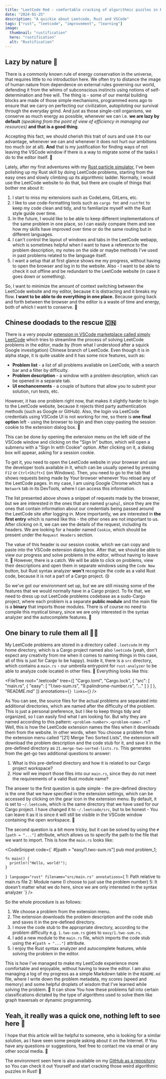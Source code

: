 ```yaml
---
title: "LeetCode Red - comfortable cracking of algorithmic puzzles in Rust"
date: "2024-01-25"
description: "A quickie about Leetcode, Rust and VSCode"
tags: ["rust", "leetcode", "improvement", "learning"]
image:
  thumbnail: "rustification"
  hero: "rustification"
  alt: "Rustification"
---
```


## Lazy by nature 🦥

There is a commonly known rule of energy conservation in the universe, that requires little to no introduction here.
We often try to distance the image of human nature from dependence on external rules governing our world,
defending it from the whims of subconscious instincts using notions of self-determination and free will.
The thing is - some of our mental building blocks are made of those simple mechanisms, programmed eons ago
to ensure that we carry on perfecting our civilization, autopiloting our survival through the everyday grind.
And just as those single-cell organisms, we conserve as much energy as possible, whenever we can i.e. **we are lazy
by default** *(speaking from the point of view of efficiency in managing our resources)* **and that is a good thing**.

Accepting this fact, we should cherish this trait of ours and use it to our advantage, whenever we can and whenever
it does not hurt our ambitions too much (or at all). **And** that is my justification for finding ways of not leaving
the VSCode window if there is a way to migrate some of the tasks I do to the editor itself. 🤷

Lately, after my first adventures with my [Rust particle simulator],
I've been polishing up my Rust skill by doing LeetCode problems, starting from the easy ones and slowly climbing
up its algorithmic ladder. Normally, I would use the LeetCode website to do that, but there are couple of things that
bother me about it:

1. I start to miss my extensions such as CodeLens, GitLens, etc.
2. I like to use code-formatting tools such as `cargo fmt` and `rustfmt` to keep my code clean and tidy, and
   to familiarize myself with the Rust style guide over time.
3. In the future, I would like to be able to keep different implementations of the same problem in one place, so I can
   easily compare them and see how my skills have improved over time or do the same routing but in different languages.
4. I can't control the layout of windows and tabs in the LeetCode webapp, which is sometimes helpful when I want to
   have a reference to the problem description, my notes on the side or maybe methods I've used in past problems
   related to the language itself.
5. I want a setup that at first glance shows me my progress, without having to open the browser and log in to the
   website. Also - I want to be able to check it out offline and be redundant to the LeetCode website (in case it
    goes down or something).

So, I want to minimize the amount of context switching between the LeetCode website and my editor, because it is
distracting and it breaks my flow. **I want to be able to do everything in one place.** Because going back and forth
between the browser and the editor is a waste of time and energy, both of which I want to conserve. 🔌

## Chinese doodads to the rescue 🇨🇳

There is a very popular [extension in VSCode marketplace called simply LeetCode] which tries to streamline the process
of solving LeetCode problems in the editor, made by (from what I understood after a squick Google investigation)
Chinese branch of LeetCode. Even though it is in alpha stage, it is quite usable and it has some nice features, such as:

- **Problem list** - a list of all problems available on LeetCode, with a search bar and a filter by difficulty.
- **Problem description** - a window with a problem description, which can be opened in a separate tab.
- **UI enchancements** - a couple of buttons that allow you to submit your solution, run tests, etc.

<CaptionedImage
  src="/assets/images/leetcode_ext.png"
  alt="A very nice extension with a **very** important disclaimer (excuse my Polish in the screenshot 😅)"
  height="400"
/>

However, it has one problem right now, that makes it slightly harder to login to the LeetCode website, because it
rejects third party authentication methods (such as Google or GitHub). Also, the login via LeetCode credentials
using VSCode UI is not working for me, so there is **one final option** left - using the browser to login and
then copy-pasting the session cookie to the extension dialog box. 🍪

This can be done by opening the extension menu on the left side of the VSCode window and clicking on the
"Sign In" button, which will open a submenu with a "Sign In with Cookie" option. After clicking on it, a dialog
box will appear, asking for a session cookie.

<CaptionedImage
  src="/assets/images/leetcode_login.png"
  alt="Step-by-step login process (You can even see this article in the background! 🤯)"
  height="400"
/>

To get it, you need to open the LeetCode website in your browser and use the developer tools available in it,
which can be usually opened by pressing `F12` or `Ctrl+Shift+I` (on Windows). Then, you need to go to the
tab that shows requests being made by Your browser whenever You reload any of the LeetCode pages. In my case,
I am using Google Chrome which has a `Network` tab in its DevTools, where I can access this information.

<CaptionedImage
  src="/assets/images/leetcode_network.png"
  alt="A list of HTTP requests made by the browser, visible in Google Chrome DevTools"
  height="300"
/>

The list presented above shows a snippet of requests made by the browser, but we are interested in the ones that are
named `graphql`, since they are the ones that contain information about our credentials being passed around the 
LeetCode site after logging in. More importantly, we are interested in **the first entry** which is named like this -
the other ones are not important to us. After clicking on it, we can see the details of the request, including
its headers. We are looking for a header named `Cookie`, which should be present under the `Request Headers` section. 

<CaptionedImage
  src="/assets/images/leetcode_cookie.png"
  alt="LeetCode session cookie, visible in Google Chrome DevTools"
  height="200"
/>

The value of this header is our session cookie, which we can copy and paste into the VSCode extension dialog box.
After that, we should be able to view our progress and solve problems in the editor, without having to leave it. 🎉
However, there is a catch. We will be able to click on problems, view their descriptions and open them in separate
windows using the `Code Now` button, but Rust syntax analyzer **won't** recognize the code as a valid Rust code,
because it is not a part of a Cargo project. 😢

<CaptionedImage
  src="/assets/images/leetcode_initial_env.png"
  alt="As You can see, no autocomplete shows up, even though Rust should know it its an `Option` variable"
  height="700"
/>

So we've got our environment set up, but we are still missing some of the features that we would normally have
in a Cargo project. To fix that, we need to dress up out LeetCode problems codebase as a sudo-Cargo project,
where each problem is a separate **public module** and the main file is a **binary** that imports those modules.
There is of course no need to compile this mystical binary, since we are only interested in the syntax analyzer
and the autocomplete features. 🧙

## One binary to rule them all 💍🦀

<StyledSVG
  src='images/ring'
  alt='One ring'
  class='invert grayscale w-11/12 mx-auto my-8 h-52 lg:h-96'
/>

My LeetCode problems are stored in a directory called `.leetcode` in my home directory, which is a Cargo project
named also `leetcode` (yeah, don't expect any creativity from me when it comes to naming things in this case,
all of this is just for Cargo to be happy). Inside it, there is a `src` directory, which contains a `main.rs` -
our umbrella entrypoint for `rust-analyzer` to be able to analyze code located in other files. 📁
Everything looks like this:

<FileTree
  root=".leetcode"
  tree={[
    "Cargo.toml",
    "Cargo.lock",
    {
      "src": [
        "main.rs",
        {
          "easy": [
            "1.two-sum.rs",
            "9.palindrome-number.rs",
            "..."
          ]
        }
      ]
    },
    "README.md"
  ]}
  annotations={``}
  links={``}
/>

As You can see, the source files for the actual problems are separated into additional directories, which are
named after the difficulty of the problem. This is just a personal preference, but I like to keep things tidy
and organized, so I can easily find what I am looking for. But why they are named according to this pattern:
`<problem-number>.<problem-name>.rs`? Well, this is how the LeetCode extension names the files when it downloads
them from the website. In other words, when You choose a problem from the extension menu called
"[21] Merge Two Sorted Lists", the extension will download the problem description and the code stub for it, and save it
in the pre-defined directory as `21.merge-two-sorted-lists.rs`. This generates from the get-go two additional questions
to answer:

1. What is this pre-defined directory and how it is related to our Cargo project workspace?
2. How will we import those files into our `main.rs`, since they do not meet the requirements of a valid Rust module name?

The answer to the first question is quite simple - the pre-defined directory is the one that we have specified in the
extension settings, which can be accessed by clicking on the gear icon in the extension menu. By default, it is set
to `~/.leetcode`, which is the same directory that we have used for our Cargo project. I have changed it to `~/.leetcode/src`,
but to be honest - You can leave it as it is since it will still be visible in the VSCode window containing the
open workspace. 🤷

The second question is a bit more tricky, but it can be solved by using the `#[path = "..."]` attribute, which
allows us to specify the path to the file that we want to import. This is how the `main.rs` looks like:

<CodeSnippet
  code={`
    #[path = "easy/1.two-sum.rs"]
    pub mod problem_1;

    fn main() {
      println!("Hello, world!");
    }
  `}
  language="rust"
  filename="src/main.rs"
  annotations={`
    1: Path relative to main.rs file
    2: Module name (I choose to just use the problem number)
    5: It doesn't matter what we do here, since we are only interested in the syntax analyzer
  `}
/>

So the whole procedure is as follows:

1. We choose a problem from the extension menu.
2. The extension downloads the problem description and the code stub and saves it in the pre-defined directory.
3. I move the code stub to the appropriate directory, according to the problem difficulty e.g. `1.two-sum.rs` goes to `easy/1.two-sum.rs`.
4. I add a new module to the `main.rs` file, which imports the code stub using the `#[path = "..."]` attribute.
5. I enjoy the Rust syntax analyzer and autocomplete features, while solving the problem in the editor.

<CaptionedImage
  src="/assets/images/leetcode_final.png"
  alt="As You can see, the autocomplete works and the syntax analyzer is happy 🎉"
  height="700"
/>

This is how I've managed to make my LeetCode experience more comfortable and enjoyable, without having to leave
the editor. I am also managing a log of my progress as a simple Markdown table in the `README.md` file, where I
write down the problem metadata, my scores (speed and memory) and some helpful droplets of wisdom that I've learned
while solving the problem. 📝 It can show You how these problems fall into certain classifications dictated by
the type of algorithms used to solve them like graph traversals or dynamic programming.

## Yeah, it really was a quick one, nothing left to see here 🤷

I hope that this article will be helpful to someone, who is looking for a similar solution, as I have seen
some people asking about it on the Internet. If You have any questions or suggestions, feel free to contact me
via email or any other social media. 📧

The environment seen here is also available on my [GitHub as a repository] so You can check it out Yourself
and start cracking those weird algorithmic puzzles in Rust! 🦀

[Rust particle simulator]: https://kamilrybacki.gda.pl/posts/particles_of_rust_one/
[extension in VSCode marketplace called simply LeetCode]: https://marketplace.visualstudio.com/items?itemName=LeetCode.vscode-leetcode
[GitHub as a repository]: https://github.com/kamilrybacki/RustyLeetcode
